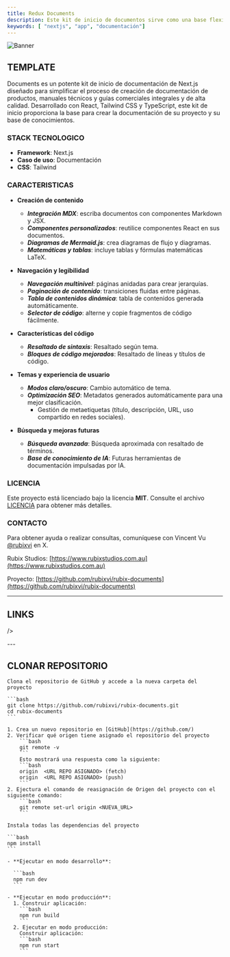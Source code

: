 ```yaml
---
title: Redux Documents
description: Este kit de inicio de documentos sirve como una base flexible y escalable para crear sitios web de documentación o proyectos basados ​​en contenido.
keywords: [ "nextjs", "app", "documentación"]
---
```


![Banner](https://vercel.com/_next/image?url=https%3A%2F%2Fimages.ctfassets.net%2Fe5382hct74si%2F5nVnDsvxzCbKSnLIm6IX5W%2Faf59967eb27c0fa46fbfcc81a9c427c8%2FCleanShot_2024-09-27_at_15.59.48_2x.png&w=1920&q=75)

## TEMPLATE

Documents es un potente kit de inicio de documentación de Next.js diseñado para simplificar el proceso de creación de documentación de productos, manuales técnicos y guías comerciales integrales y de alta calidad. Desarrollado con React, Tailwind CSS y TypeScript, este kit de inicio proporciona la base para crear la documentación de su proyecto y su base de conocimientos.

### STACK TECNOLOGICO

- **Framework**: Next.js
- **Caso de uso**: Documentación
- **CSS**: Tailwind

### CARACTERISTICAS

- **Creación de contenido**
  - ***Integración MDX***: escriba documentos con componentes Markdown y JSX.
  - ***Componentes personalizados***: reutilice componentes React en sus documentos.
  - ***Diagramas de Mermaid.js***: crea diagramas de flujo y diagramas.
  - ***Matemáticas y tablas***: incluye tablas y fórmulas matemáticas LaTeX.

- **Navegación y legibilidad**
  - ***Navegación multinivel***: páginas anidadas para crear jerarquías.
  - ***Paginación de contenido***: transiciones fluidas entre páginas.
  - ***Tabla de contenidos dinámica***: tabla de contenidos generada automáticamente.
  - ***Selector de código***: alterne y copie fragmentos de código fácilmente.

- **Características del código**
  - ***Resaltado de sintaxis***: Resaltado según tema.
  - ***Bloques de código mejorados***: Resaltado de líneas y títulos de código.

- **Temas y experiencia de usuario**
  - ***Modos claro/oscuro***: Cambio automático de tema.
  - ***Optimización SEO***: Metadatos generados automáticamente para una mejor clasificación.
    - Gestión de metaetiquetas (título, descripción, URL, uso compartido en redes sociales).

- **Búsqueda y mejoras futuras**
  - ***Búsqueda avanzada***: Búsqueda aproximada con resaltado de términos.
  - ***Base de conocimiento de IA***: Futuras herramientas de documentación impulsadas por IA.

### LICENCIA
Este proyecto está licenciado bajo la licencia **MIT**. Consulte el archivo [LICENCIA](https://github.com/rubixvi/rubix-documents/blob/main/LICENSE) para obtener más detalles.

### CONTACTO 
Para obtener ayuda o realizar consultas, comuníquese con Vincent Vu [@rubixvi](https://x.com/rubixvi) en X.

Rubix Studios: [https://www.rubixstudios.com.au](https://www.rubixstudios.com.au)

Proyecto: [https://github.com/rubixvi/rubix-documents](https://github.com/rubixvi/rubix-documents)

---

## LINKS 

<CardGrid>
  <Card
    title="Template Vercel"
    href="https://vercel.com/templates/next.js/documents-simple-next-js-documentation"
    icon="alignJustify"
    variant="small"
  />
  <Card
    title="Demo"
    href="https://rubix-documents.vercel.app/"
    icon="alignJustify"
    variant="small"
    
  />
  <Card
    title="Repositorio GitHub"
    href="https://github.com/rubixvi/rubix-documents"
    icon="alignJustify"
    variant="small"
  />
  
</CardGrid>
---

## CLONAR REPOSITORIO 

<Step>
  <StepItem title="Clonar repositorio">

    Clona el repositorio de GitHub y accede a la nueva carpeta del proyecto
   
    ```bash
    git clone https://github.com/rubixvi/rubix-documents.git
    cd rubix-documents
    ```
  </StepItem>

  <StepItem title="Conectar con nuevo repositorio">

    1. Crea un nuevo repositorio en [GitHub](https://github.com/)
    2. Verificar qué origen tiene asignado el repositorio del proyecto
        ```bash
        git remote -v
        ```
        Esto mostrará una respuesta como la siguiente:
        ```bash
        origin  <URL REPO ASIGNADO> (fetch)
        origin  <URL REPO ASIGNADO> (push)
        ```
    2. Ejectura el comando de reasignación de Origen del proyecto con el siguiente comando:
        ```bash
        git remote set-url origin <NUEVA_URL>
        ```


  </StepItem>

  <StepItem title="Instalar dependencias">

    Instala todas las dependencias del proyecto
    
    ```bash
    npm install
    ```

  </StepItem>

  <StepItem title="Correr el servidor">

    - **Ejecutar en modo desarrollo**:
    
      ```bash
      npm run dev
      ```

    - **Ejecutar en modo producción**:
      1. Construir aplicación:
        ```bash
        npm run build
        ```
      2. Ejecutar en modo producción:
        Construir aplicación:
        ```bash
        npm run start
        ```

  </StepItem>
</Step>

